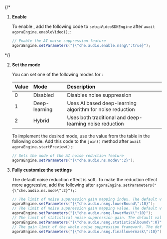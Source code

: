 <PlatformWrapper platform="flutter">

{/*
1. **Enable <Vg k="RTEE_NS" />**

    To enable <Vg k="RTEE_NS" />, add the following code to `setupVideoSDKEngine` after `await agoraEngine.enableVideo();`:

    ```java
    // Enable the AI noise suppression feature
    agoraEngine.setParameters("{\"che.audio.enable.nsng\":true}");

    ```
*/}

2. **Set the <Vg k="RTEE_NS" /> mode**

    You can set one of the following modes for <Vg k="RTEE_NS" />:

    | Value | Mode  | Description |
    |:-----|:----|:------------|
    | 0 | Disabled | Disables noise suppression |
    | 1 | Deep-learning | Uses AI based deep-learning algorithm for noise reduction |
    | 2 | Hybrid | Uses both traditional and deep-learning noise reduction |

    To implement the desired mode, use the value from the table in the following code. Add this code to the `join()` method after `await agoraEngine.startPreview();`:

    ```java
    // Sets the mode of the AI noise reduction feature 
    agoraEngine.setParameters("{\"che.audio.ns.mode\":2}"); 
    ```
3. **Fully customize the <Vg k="RTEE_NS" /> settings**

      The default noise reduction effect is soft. To make the reduction effect more aggressive, add the following after `agoraEngine.setParameters("{\"che.audio.ns.mode\":2}");`:

      ```java
      // The limit of noise suppression gain mapping index. The default value is 80.
      agoraEngine.setParameters("{\"che.audio.nsng.lowerBound\":10}");
      // The limit of noise suppression gain mapping value. The default value is 50.
      agoraEngine.setParameters("{\"che.audio.nsng.lowerMask\":10}");
      // The limit of statistical noise suppression gain. The default value is 5.
      agoraEngine.setParameters("{\"che.audio.nsng.statisticalbound\":0}");
      // The gain limit of the whole noise suppression framework. The default value is 30
      agoraEngine.setParameters("{\"che.audio.nsng.finallowermask\":10}");
      ```

</PlatformWrapper>
